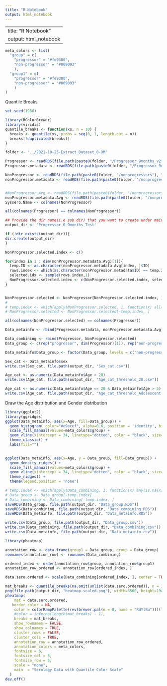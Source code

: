 ```yaml
---
title: "R Notebook"
output: html_notebook
---
```


---
title: "R Notebook"
output: html_notebook
---


```r
meta_colors <- list(
  "group" = c(
    "progressor" = "#fe9300",
    "non-progressor" = "#009093"
    ),
  "group1" = c(
    "progressor" = "#fe9300",
    "non-progressor" = "#009093"
    )
)
```


Quantile Breaks
```r
set.seed(1986)

library(RColorBrewer)
library(viridis)
quantile_breaks <- function(xs, n = 10) {
  breaks <- quantile(xs, probs = seq(0, 1, length.out = n))
  breaks[!duplicated(breaks)]
}

```

```r
folder <- "../2021-10-25-Extract_Dataset_0-9M"

Progressor <- readRDS(file.path(paste0(folder, "/Progressor_9months_v2"), "logscale.TB.Progressor.RDS"))
Progressor.metadata <- readRDS(file.path(paste0(folder, "/Progressor_9months_v2"), "meta.data.Progressor.RDS"))

NonProgressor <- readRDS(file.path(paste0(folder, "/nonprogressors"), "nonprogressor.Data.RDS"))
nonProgressor.metadata <- readRDS(file.path(paste0(folder, "/nonprogressors"), "nonprogressor.meta.RDS"))


#NonProgressor.Avg <- readRDS(file.path(paste0(folder, "/nonprogressors"), "nonprogressor.Avg.RDS"))
nonProgressor.metadata.Avg <- readRDS(file.path(paste0(folder, "/nonprogressors"), "nonprogressor.meta.Avg.RDS"))
Syssero.Name <- colnames(NonProgressor)

all(colnames(Progressor) == colnames(NonProgressor))
```


```r
## Provide the dir name(i.e sub dir) that you want to create under main dir:
output_dir <- 'Progressor_0_9months_Test'

if (!dir.exists(output_dir)){
dir.create(output_dir)
}
```

```r
NonProgressor.selected.index <- c()

for(index in 1 : dim(nonProgressor.metadata.Avg)[1]){
  temp.ID <- as.character(nonProgressor.metadata.Avg[index, ]$ID)
  rows.index <- which(as.character(nonProgressor.metadata$ID) == temp.ID)
  selected.idx <- sample(rows.index,1)
  NonProgressor.selected.index <- c(NonProgressor.selected.index, selected.idx)
}


NonProgressor.selected <- NonProgressor[NonProgressor.selected.index, ]
# 
# temp.index <- which(apply(NonProgressor.selected, 1, function(x) all(is.na(x))))
# NonProgressor.selected <- NonProgressor.selected[-temp.index, ]
```

```r
all(colnames(NonProgressor.selected) == colnames(Progressor))

Data_metainfo <- rbind(Progressor.metadata, nonProgressor.metadata.Avg)

Data_combining <- rbind(Progressor, NonProgressor.selected)
Data_group <- c(rep("progressor", dim(Progressor)[1]), rep("non-progressor", dim(NonProgressor.selected)[1]))

Data_metainfo$Data_group <- factor(Data_group, levels = c("non-progressor", "progressor"))
```
```r
Sex_cat <- Data_metainfo$sex
write.csv(Sex_cat, file.path(output_dir, "Sex_cat.csv"))

Age_cat <- as.numeric(Data_metainfo$Age > 20)
write.csv(Age_cat, file.path(output_dir, "Age_cat_threshold_20.csv"))

Age_cat <- as.numeric(Data_metainfo$Age <= 20 & Data_metainfo$Age > 5)
write.csv(Age_cat, file.path(output_dir, "Age_cat_threshold_Adolescent.csv"))
```


Draw the Age distribution and Gender distribution
```r
library(ggplot2)
library(ggridges)
ggplot(Data_metainfo, aes(x=Age, fill=Data_group)) +
  geom_histogram( color="#e9ecef", alpha=0.6, position = 'identity', binwidth = 2) +
  scale_fill_manual(values=meta_colors$group) +
  geom_vline(xintercept = 34, linetype="dotted", color = "black", size=1.5) +
  theme_classic() +
  labs(fill="") 
  

ggplot(Data_metainfo, aes(x=Age, y = Data_group, fill=Data_group)) +
  geom_density_ridges() +
  scale_fill_manual(values=meta_colors$group) +
  geom_vline(xintercept = 34, linetype="dotted", color = "black", size=1.5) +
  theme_ridges() + 
  theme(legend.position = "none")
```

```r
# temp.index <- which(apply(Data_combining, 1, function(x) any(is.na(x))))
# Data_group <- Data_group[-temp.index]
# Data_combining <- Data_combining[-temp.index, ]
saveRDS(Data_group, file.path(output_dir, "Data_group.RDS"))
saveRDS(Data_combining, file.path(output_dir, "Data_combining.RDS"))
saveRDS(Data_metainfo, file.path(output_dir, "Data_metainfo.RDS"))

write.csv(Data_group, file.path(output_dir, "Data_group.csv"))
write.csv(Data_combining, file.path(output_dir, "Data_combining.csv"))
write.csv(Data_metainfo, file.path(output_dir, "Data_metainfo.csv"))
```


```r
library(pheatmap)

annotation_row <- data.frame(group1 = Data_group, group = Data_group)
rownames(annotation_row) <- rownames(Data_combining)

ordered_index <- order(annotation_row$group, annotation_row$group1)
annotation_row_ordered <- annotation_row[ordered_index, ]

data.sero.ordered <- scale(Data_combining[ordered_index, ], center = TRUE, scale = TRUE)

mat_breaks <- quantile_breaks(na.omit(unlist(data.sero.ordered)), n = 100)
png(file.path(output_dir, "heatmap.scaled.png"), width=3560, height=1940, res = 300)
pheatmap(
    mat = data.sero.ordered,
   border_color = NA,
    color = colorRampPalette(rev(brewer.pal(n = 8, name = "RdYlBu")))(length(mat_breaks) - 1),
    #color = inferno(length(mat_breaks) - 1),
    breaks = mat_breaks,
    show_rownames = FALSE,
    show_colnames = TRUE,
    cluster_rows = FALSE,
    cluster_cols = TRUE,
    annotation_row = annotation_row_ordered,
    annotation_colors = meta_colors,
    fontsize = 6,
    fontsize_col = 5,
    fontsize_row = 5,
    scale = "none",
    main  = "Serology Data with Quantile Color Scale"
  )
dev.off()

```

